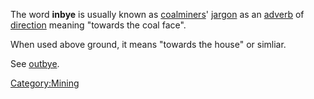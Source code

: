 The word '''inbye''' is usually known as [[coal|coalminer]]s' [[jargon]] as an [[adverb]] of [[direction]] meaning "towards the coal face".

When used above ground, it means "towards the house" or simliar.

See [[outbye]].

[[Category:Mining]]
{{stub}}